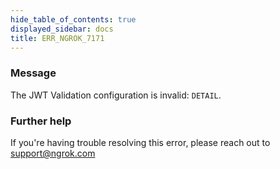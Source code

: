 ```yaml
---
hide_table_of_contents: true
displayed_sidebar: docs
title: ERR_NGROK_7171
---
```




### Message

The JWT Validation configuration is invalid: `DETAIL`.

<ErrorDetails error="err_ngrok_7171" />

### Further help

If you're having trouble resolving this error, please reach out to [support@ngrok.com](mailto:support@ngrok.com?subject=Help%20with%20ERR_NGROK_7171)
